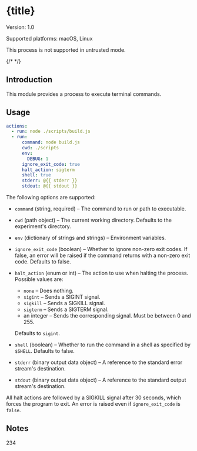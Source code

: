 


# {title}

Version: 1.0

Supported platforms: macOS, Linux

This process is not supported in untrusted mode.

{/* <ModuleBanner title={title} version="1.0" /> */}


## Introduction

This module provides a process to execute terminal commands.


## Usage

```yml
actions:
  - run: node ./scripts/build.js
  - run:
      command: node build.js
      cwd: ./scripts
      env:
        DEBUG: 1
      ignore_exit_code: true
      halt_action: sigterm
      shell: true
      stderr: @{{ stderr }}
      stdout: @{{ stdout }}
```

The following options are supported:

- `command` (string, required) – The command to run or path to executable.
- `cwd` (path object) – The current working directory. Defaults to the experiment's directory.
- `env` (dictionary of strings and strings) – Environment variables.
- `ignore_exit_code` (boolean) – Whether to ignore non-zero exit codes. If false, an error will be raised if the command returns with a non-zero exit code. Defaults to false.
- `halt_action` (enum or int) – The action to use when halting the process. Possible values are:
    - `none` – Does nothing.
    - `sigint` – Sends a SIGINT signal.
    - `sigkill` – Sends a SIGKILL signal.
    - `sigterm` – Sends a SIGTERM signal.
    - an integer – Sends the corresponding signal. Must be between 0 and 255.

  Defaults to `sigint`.
- `shell` (boolean) – Whether to run the command in a shell as specified by `$SHELL`. Defaults to false.
- `stderr` (binary output data object) – A reference to the standard error stream's destination.
- `stdout` (binary output data object) – A reference to the standard output stream's destination.

All halt actions are followed by a SIGKILL signal after 30 seconds, which forces the program to exit. An error is raised even if `ignore_exit_code` is `false`.


## Notes

234
